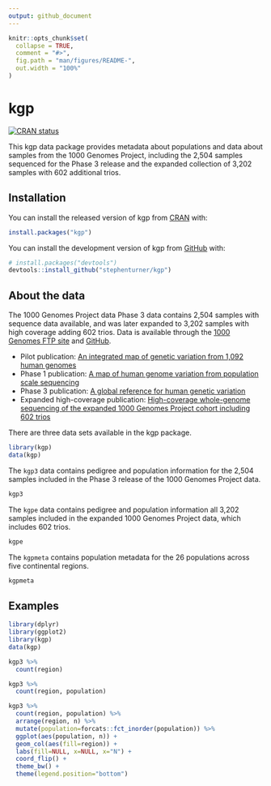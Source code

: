 ```yaml
---
output: github_document
---
```


<!-- README.md is generated from README.Rmd. Please edit that file -->

```r
knitr::opts_chunk$set(
  collapse = TRUE,
  comment = "#>",
  fig.path = "man/figures/README-",
  out.width = "100%"
)
```

# kgp

<!-- badges: start -->
[![CRAN status](https://www.r-pkg.org/badges/version/kgp)](https://CRAN.R-project.org/package=kgp)
<!-- badges: end -->

This kgp data package provides metadata about populations and data about samples from the 1000 Genomes Project, including the 2,504 samples sequenced for the Phase 3 release and the expanded collection of 3,202 samples with 602 additional trios.

## Installation

You can install the released version of kgp from [CRAN](https://CRAN.R-project.org/package=kgp) with:

```r
install.packages("kgp")
```

You can install the development version of kgp from [GitHub](https://github.com/stephenturner/kgp) with:

```r
# install.packages("devtools")
devtools::install_github("stephenturner/kgp")
```

## About the data

The 1000 Genomes Project data Phase 3 data contains 2,504 samples with sequence data available, and was later expanded to 3,202 samples with high coverage adding 602 trios. Data is available through the [1000 Genomes FTP site](http://ftp.1000genomes.ebi.ac.uk/vol1/ftp/) and [GitHub](https://github.com/igsr/1000Genomes_data_indexes/). 

- Pilot publication: [An integrated map of genetic variation from 1,092 human genomes](https://www.nature.com/articles/nature11632)
- Phase 1 publication: [A map of human genome variation from population scale sequencing](https://www.nature.com/articles/nature09534)
- Phase 3 publication: [A global reference for human genetic variation](https://www.nature.com/articles/nature15393)
- Expanded high-coverage publication: [High-coverage whole-genome sequencing of the expanded 1000 Genomes Project cohort including 602 trios](https://pubmed.ncbi.nlm.nih.gov/36055201/)

There are three data sets available in the kgp package.

```r
library(kgp)
data(kgp)
```

The `kgp3` data contains pedigree and population information for the 2,504 samples included in the Phase 3 release of the 1000 Genomes Project data.

```r
kgp3
```

The `kgpe` data contains pedigree and population information all 3,202 samples included in the expanded 1000 Genomes Project data, which includes 602 trios.

```r
kgpe
```

The `kgpmeta` contains population metadata for the 26 populations across five continental regions.

```r
kgpmeta
```

## Examples

```r
library(dplyr)
library(ggplot2)
library(kgp)
data(kgp)
```

```r
kgp3 %>% 
  count(region)
```

```r
kgp3 %>% 
  count(region, population)
```

```r
kgp3 %>% 
  count(region, population) %>% 
  arrange(region, n) %>% 
  mutate(population=forcats::fct_inorder(population)) %>% 
  ggplot(aes(population, n)) + 
  geom_col(aes(fill=region)) + 
  labs(fill=NULL, x=NULL, x="N") + 
  coord_flip() + 
  theme_bw() + 
  theme(legend.position="bottom")
```
